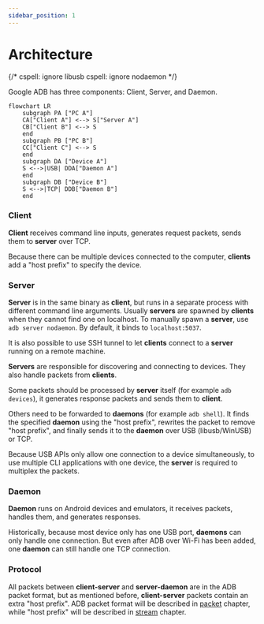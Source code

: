 ---
sidebar_position: 1
---

# Architecture

{/*
cspell: ignore libusb
cspell: ignore nodaemon
*/}

Google ADB has three components: Client, Server, and Daemon.

```mermaid
flowchart LR
    subgraph PA ["PC A"]
    CA["Client A"] <--> S["Server A"]
    CB["Client B"] <--> S
    end
    subgraph PB ["PC B"]
    CC["Client C"] <--> S
    end
    subgraph DA ["Device A"]
    S <-->|USB| DDA["Daemon A"]
    end
    subgraph DB ["Device B"]
    S <-->|TCP| DDB["Daemon B"]
    end
```

### Client

**Client** receives command line inputs, generates request packets, sends them to **server** over TCP.

Because there can be multiple devices connected to the computer, **clients** add a "host prefix" to specify the device.

### Server

**Server** is in the same binary as **client**, but runs in a separate process with different command line arguments. Usually **servers** are spawned by **clients** when they cannot find one on localhost. To manually spawn a **server**, use `adb server nodaemon`. By default, it binds to `localhost:5037`.

It is also possible to use SSH tunnel to let **clients** connect to a **server** running on a remote machine.

**Servers** are responsible for discovering and connecting to devices. They also handle packets from **clients**.

Some packets should be processed by **server** itself (for example `adb devices`), it generates response packets and sends them to **client**.

Others need to be forwarded to **daemons** (for example `adb shell`). It finds the specified **daemon** using the "host prefix", rewrites the packet to remove "host prefix", and finally sends it to the **daemon** over USB (libusb/WinUSB) or TCP.

Because USB APIs only allow one connection to a device simultaneously, to use multiple CLI applications with one device, the **server** is required to multiplex the packets.

### Daemon

**Daemon** runs on Android devices and emulators, it receives packets, handles them, and generates responses.

Historically, because most device only has one USB port, **daemons** can only handle one connection. But even after ADB over Wi-Fi has been added, one **daemon** can still handle one TCP connection.

### Protocol

All packets between **client-server** and **server-daemon** are in the ADB packet format, but as mentioned before, **client-server** packets contain an extra "host prefix". ADB packet format will be described in [packet](./packet.md) chapter, while "host prefix" will be described in [stream](./stream.md) chapter.
